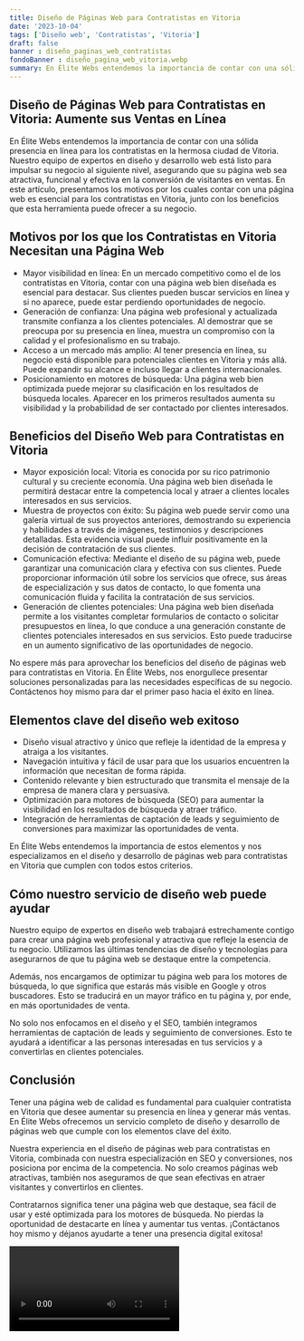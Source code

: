 ```yaml
---
title: Diseño de Páginas Web para Contratistas en Vitoria
date: '2023-10-04'
tags: ['Diseño web', 'Contratistas', 'Vitoria']
draft: false
banner : diseño_paginas_web_contratistas
fondoBanner : diseño_pagina_web_vitoria.webp
summary: En Élite Webs entendemos la importancia de contar con una sólida presencia en línea para los contratistas en la hermosa ciudad de Vitoria. Nuestro equipo de expertos en diseño y desarrollo web está listo para impulsar su negocio al siguiente nivel, asegurando que su página web sea atractiva, funcional y efectiva en la conversión de visitantes en ventas. En este artículo, presentamos los motivos por los cuales contar con una página web es esencial para los contratistas en Vitoria, junto con los beneficios que esta herramienta puede ofrecer a su negocio.
---
```


## Diseño de Páginas Web para Contratistas en Vitoria: Aumente sus Ventas en Línea

En Élite Webs entendemos la importancia de contar con una sólida presencia en línea para los contratistas en la hermosa ciudad de Vitoria. Nuestro equipo de expertos en diseño y desarrollo web está listo para impulsar su negocio al siguiente nivel, asegurando que su página web sea atractiva, funcional y efectiva en la conversión de visitantes en ventas. En este artículo, presentamos los motivos por los cuales contar con una página web es esencial para los contratistas en Vitoria, junto con los beneficios que esta herramienta puede ofrecer a su negocio.

## Motivos por los que los Contratistas en Vitoria Necesitan una Página Web

- Mayor visibilidad en línea: En un mercado competitivo como el de los contratistas en Vitoria, contar con una página web bien diseñada es esencial para destacar. Sus clientes pueden buscar servicios en línea y si no aparece, puede estar perdiendo oportunidades de negocio.
- Generación de confianza: Una página web profesional y actualizada transmite confianza a los clientes potenciales. Al demostrar que se preocupa por su presencia en línea, muestra un compromiso con la calidad y el profesionalismo en su trabajo.
- Acceso a un mercado más amplio: Al tener presencia en línea, su negocio está disponible para potenciales clientes en Vitoria y más allá. Puede expandir su alcance e incluso llegar a clientes internacionales.
- Posicionamiento en motores de búsqueda: Una página web bien optimizada puede mejorar su clasificación en los resultados de búsqueda locales. Aparecer en los primeros resultados aumenta su visibilidad y la probabilidad de ser contactado por clientes interesados.

## Beneficios del Diseño Web para Contratistas en Vitoria

- Mayor exposición local: Vitoria es conocida por su rico patrimonio cultural y su creciente economía. Una página web bien diseñada le permitirá destacar entre la competencia local y atraer a clientes locales interesados ​​en sus servicios.
- Muestra de proyectos con éxito: Su página web puede servir como una galería virtual de sus proyectos anteriores, demostrando su experiencia y habilidades a través de imágenes, testimonios y descripciones detalladas. Esta evidencia visual puede influir positivamente en la decisión de contratación de sus clientes.
- Comunicación efectiva: Mediante el diseño de su página web, puede garantizar una comunicación clara y efectiva con sus clientes. Puede proporcionar información útil sobre los servicios que ofrece, sus áreas de especialización y sus datos de contacto, lo que fomenta una comunicación fluida y facilita la contratación de sus servicios.
- Generación de clientes potenciales: Una página web bien diseñada permite a los visitantes completar formularios de contacto o solicitar presupuestos en línea, lo que conduce a una generación constante de clientes potenciales interesados en sus servicios. Esto puede traducirse en un aumento significativo de las oportunidades de negocio.

No espere más para aprovechar los beneficios del diseño de páginas web para contratistas en Vitoria. En Élite Webs, nos enorgullece presentar soluciones personalizadas para las necesidades específicas de su negocio. Contáctenos hoy mismo para dar el primer paso hacia el éxito en línea.

<GifSeo />

<Cta />

## Elementos clave del diseño web exitoso

- Diseño visual atractivo y único que refleje la identidad de la empresa y atraiga a los visitantes.
- Navegación intuitiva y fácil de usar para que los usuarios encuentren la información que necesitan de forma rápida.
- Contenido relevante y bien estructurado que transmita el mensaje de la empresa de manera clara y persuasiva.
- Optimización para motores de búsqueda (SEO) para aumentar la visibilidad en los resultados de búsqueda y atraer tráfico.
- Integración de herramientas de captación de leads y seguimiento de conversiones para maximizar las oportunidades de venta.

En Élite Webs entendemos la importancia de estos elementos y nos especializamos en el diseño y desarrollo de páginas web para contratistas en Vitoria que cumplen con todos estos criterios.

## Cómo nuestro servicio de diseño web puede ayudar

Nuestro equipo de expertos en diseño web trabajará estrechamente contigo para crear una página web profesional y atractiva que refleje la esencia de tu negocio. Utilizamos las últimas tendencias de diseño y tecnologías para asegurarnos de que tu página web se destaque entre la competencia.

Además, nos encargamos de optimizar tu página web para los motores de búsqueda, lo que significa que estarás más visible en Google y otros buscadores. Esto se traducirá en un mayor tráfico en tu página y, por ende, en más oportunidades de venta.

No solo nos enfocamos en el diseño y el SEO, también integramos herramientas de captación de leads y seguimiento de conversiones. Esto te ayudará a identificar a las personas interesadas en tus servicios y a convertirlas en clientes potenciales.

## Conclusión

Tener una página web de calidad es fundamental para cualquier contratista en Vitoria que desee aumentar su presencia en línea y generar más ventas. En Élite Webs ofrecemos un servicio completo de diseño y desarrollo de páginas web que cumple con los elementos clave del éxito.

Nuestra experiencia en el diseño de páginas web para contratistas en Vitoria, combinada con nuestra especialización en SEO y conversiones, nos posiciona por encima de la competencia. No solo creamos páginas web atractivas, también nos aseguramos de que sean efectivas en atraer visitantes y convertirlos en clientes.

Contratarnos significa tener una página web que destaque, sea fácil de usar y esté optimizada para los motores de búsqueda. No pierdas la oportunidad de destacarte en línea y aumentar tus ventas. ¡Contáctanos hoy mismo y déjanos ayudarte a tener una presencia digital exitosa!

<Video />

<CtaBot job='Contratistas' city='Vitoria'/>

<Gmaps query='Vitoria+españa+maps' />